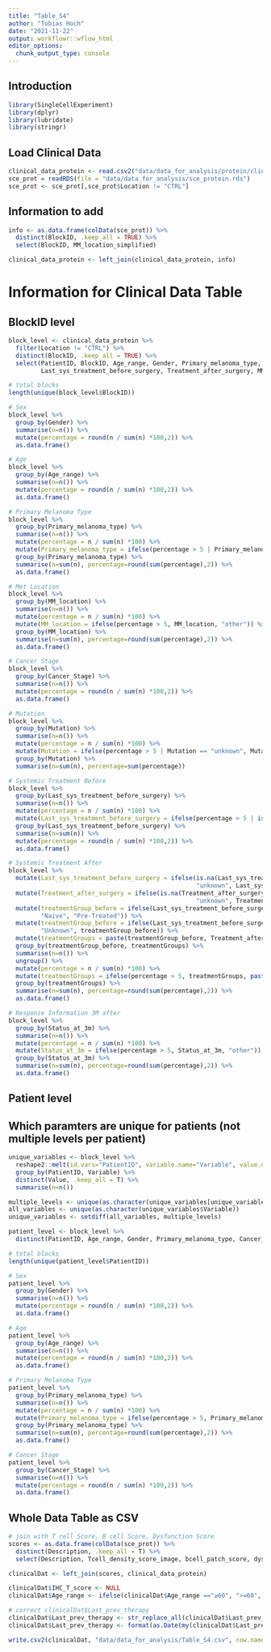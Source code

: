 ```yaml
---
title: "Table_S4"
author: "Tobias Hoch"
date: "2021-11-22"
output: workflowr::wflow_html
editor_options:
  chunk_output_type: console
---
```


## Introduction

```r
library(SingleCellExperiment)
library(dplyr)
library(lubridate)
library(stringr)
```

## Load Clinical Data

```r
clinical_data_protein <- read.csv2("data/data_for_analysis/protein/clinical_data_protein.csv", sep = ",")
sce_prot = readRDS(file = "data/data_for_analysis/sce_protein.rds")
sce_prot <- sce_prot[,sce_prot$Location != "CTRL"]
```

## Information to add

```r
info <- as.data.frame(colData(sce_prot)) %>%
  distinct(BlockID, .keep_all = TRUE) %>%
  select(BlockID, MM_location_simplified)

clinical_data_protein <- left_join(clinical_data_protein, info)
```

# Information for Clinical Data Table

## BlockID level

```r
block_level <- clinical_data_protein %>%
  filter(Location != "CTRL") %>%
  distinct(BlockID, .keep_all = TRUE) %>%
  select(PatientID, BlockID, Age_range, Gender, Primary_melanoma_type, MM_location, Cancer_Stage, Mutation,
         Last_sys_treatment_before_surgery, Treatment_after_surgery, MM_location_simplified, Status_at_3m)

# total blocks
length(unique(block_level$BlockID))

# Sex
block_level %>%
  group_by(Gender) %>%
  summarise(n=n()) %>%
  mutate(percentage = round(n / sum(n) *100,2)) %>%
  as.data.frame()

# Age
block_level %>%
  group_by(Age_range) %>%
  summarise(n=n()) %>%
  mutate(percentage = round(n / sum(n) *100,2)) %>%
  as.data.frame()

# Primary Melanoma Type
block_level %>%
  group_by(Primary_melanoma_type) %>%
  summarise(n=n()) %>%
  mutate(percentage = n / sum(n) *100) %>%
  mutate(Primary_melanoma_type = ifelse(percentage > 5 | Primary_melanoma_type == "unknown", Primary_melanoma_type, "other")) %>%
  group_by(Primary_melanoma_type) %>%
  summarise(n=sum(n), percentage=round(sum(percentage),2)) %>%
  as.data.frame()

# Met Location
block_level %>%
  group_by(MM_location) %>%
  summarise(n=n()) %>%
  mutate(percentage = n / sum(n) *100) %>%
  mutate(MM_location = ifelse(percentage > 5, MM_location, "other")) %>%
  group_by(MM_location) %>%
  summarise(n=sum(n), percentage=round(sum(percentage),2)) %>%
  as.data.frame()

# Cancer Stage
block_level %>%
  group_by(Cancer_Stage) %>%
  summarise(n=n()) %>%
  mutate(percentage = round(n / sum(n) *100,2)) %>%
  as.data.frame()

# Mutation
block_level %>%
  group_by(Mutation) %>%
  summarise(n=n()) %>%
  mutate(percentage = n / sum(n) *100) %>%
  mutate(Mutation = ifelse(percentage > 5 | Mutation == "unknown", Mutation, "other")) %>%
  group_by(Mutation) %>%
  summarise(n=sum(n), percentage=sum(percentage))

# Systemic Treatment Before
block_level %>%
  group_by(Last_sys_treatment_before_surgery) %>%
  summarise(n=n()) %>%
  mutate(percentage = n / sum(n) *100) %>%
  mutate(Last_sys_treatment_before_surgery = ifelse(percentage > 5 | is.na(Last_sys_treatment_before_surgery) == T, Last_sys_treatment_before_surgery, "other")) %>%
  group_by(Last_sys_treatment_before_surgery) %>%
  summarise(n=sum(n)) %>%
  mutate(percentage = round(n / sum(n) *100,2)) %>%
  as.data.frame()

# Systemic Treatment After
block_level %>%
  mutate(Last_sys_treatment_before_surgery = ifelse(is.na(Last_sys_treatment_before_surgery), 
                                                    "unknown", Last_sys_treatment_before_surgery)) %>%
  mutate(Treatment_after_surgery = ifelse(is.na(Treatment_after_surgery), 
                                                    "unknown", Treatment_after_surgery)) %>%
  mutate(treatmentGroup_before = ifelse(Last_sys_treatment_before_surgery == "untreated", 
         "Naive", "Pre-Treated")) %>%
  mutate(treatmentGroup_before = ifelse(Last_sys_treatment_before_surgery == "unknown", 
         "Unknown", treatmentGroup_before)) %>%
  mutate(treatmentGroups = paste(treatmentGroup_before, Treatment_after_surgery, sep = "_")) %>%
  group_by(treatmentGroup_before, treatmentGroups) %>%
  summarise(n=n()) %>%
  ungroup() %>%
  mutate(percentage = n / sum(n) *100) %>%
  mutate(treatmentGroups = ifelse(percentage > 5, treatmentGroups, paste(treatmentGroup_before, "other", sep = "_"))) %>%
  group_by(treatmentGroups) %>%
  summarise(n=sum(n), percentage=round(sum(percentage),2)) %>%
  as.data.frame()

# Response Information 3M after 
block_level %>%
  group_by(Status_at_3m) %>%
  summarise(n=n()) %>%
  mutate(percentage = n / sum(n) *100) %>%
  mutate(Status_at_3m = ifelse(percentage > 5, Status_at_3m, "other")) %>%
  group_by(Status_at_3m) %>%
  summarise(n=sum(n), percentage=round(sum(percentage),2)) %>%
  as.data.frame()
```

## Patient level

## Which paramters are unique for patients (not multiple levels per patient)

```r
unique_variables <- block_level %>%
  reshape2::melt(id.vars="PatientID", variable.name="Variable", value.name="Value") %>%
  group_by(PatientID, Variable) %>%
  distinct(Value, .keep_all = T) %>%
  summarise(n=n())

multiple_levels <- unique(as.character(unique_variables[unique_variables$n > 1,]$Variable))
all_variables <- unique(as.character(unique_variables$Variable))
unique_variables <- setdiff(all_variables, multiple_levels)
``` 

```r
patient_level <- block_level %>%
  distinct(PatientID, Age_range, Gender, Primary_melanoma_type, Cancer_Stage)

# total blocks
length(unique(patient_level$PatientID))

# Sex
patient_level %>%
  group_by(Gender) %>%
  summarise(n=n()) %>%
  mutate(percentage = round(n / sum(n) *100,2)) %>%
  as.data.frame()

# Age
patient_level %>%
  group_by(Age_range) %>%
  summarise(n=n()) %>%
  mutate(percentage = round(n / sum(n) *100,2)) %>%
  as.data.frame()

# Primary Melanoma Type
patient_level %>%
  group_by(Primary_melanoma_type) %>%
  summarise(n=n()) %>%
  mutate(percentage = n / sum(n) *100) %>%
  mutate(Primary_melanoma_type = ifelse(percentage > 5, Primary_melanoma_type, "other")) %>%
  group_by(Primary_melanoma_type) %>%
  summarise(n=sum(n), percentage=round(sum(percentage),2)) %>%
  as.data.frame()

# Cancer Stage
patient_level %>%
  group_by(Cancer_Stage) %>%
  summarise(n=n()) %>%
  mutate(percentage = round(n / sum(n) *100,2)) %>%
  as.data.frame()
```

## Whole Data Table as CSV

```r
# join with T cell Score, B cell Score, Dysfunction Score
scores <- as.data.frame(colData(sce_prot)) %>%
  distinct(Description, .keep_all = T) %>%
  select(Description, Tcell_density_score_image, bcell_patch_score, dysfunction_score)

clinicalDat <- left_join(scores, clinical_data_protein)

clinicalDat$IHC_T_score <- NULL
clinicalDat$Age_range <- ifelse(clinicalDat$Age_range =="≥60", ">=60", clinicalDat$Age_range)

# correct clinicalDat$Last_prev_therapy
clinicalDat$Last_prev_therapy <- str_replace_all(clinicalDat$Last_prev_therapy, "-", ".")
clinicalDat$Last_prev_therapy <- format(as.Date(my(clinicalDat$Last_prev_therapy)),"01-%b-20%y")

write.csv2(clinicalDat, "data/data_for_analysis/Table_S4.csv", row.names = FALSE)
```

